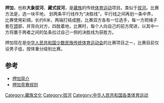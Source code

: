 '''押加'''，也称'''大象拔河'''、'''藏式拔河'''，是[[藏族|藏族]]的传统[[体育运动|体育运动]]项目。类似于[[拔河|拔河]]。比赛方法是，选一块平地， 划两条平行线作为“决胜线”，平行线之间再划一条中界，比赛使用彩绸，长约6米，两端打结成圈，比赛双方各有一位选手，每一方把绳子套在[[颈|颈]]部，并背向对方，四肢着地，比赛时，每个人向自己的前方爬进，以其中一方将置于两者之间的坠条拉过自己一侧的决胜线为获胜方。

押加现在是[[中华人民共和国少数民族传统体育运动会|中华人民共和国少数民族传统体育运动会]]的比赛项目之一，比赛目前仅设男子组，按体重分级别比赛。

==参考==
*[https://web.archive.org/web/20110924012908/http://sports.gog.com.cn/system/2011/02/21/011018651.shtml 押加简介]
*[https://web.archive.org/web/20160305002857/http://www.gzwhty.cn/Article/guize/minzu/yajia/201011/2.html 押加竞赛规则]

[[Category:藏族文化|Category:藏族文化]]
[[Category:拔河|Category:拔河]]
[[Category:中华人民共和国各类体育运动|Category:中华人民共和国各类体育运动]]